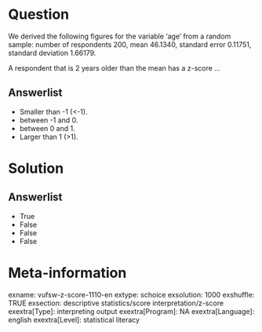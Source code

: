 Question
========
We derived the following figures for the variable ‘age’ from a random
sample: number of respondents 200, mean 46.1340, standard error 0.11751,
standard deviation 1.66179.  
  
A respondent that is 2 years older than the mean has a z-score …

Answerlist
----------
* Smaller than -1 (&lt;-1).
* between -1 and 0.
* between 0 and 1.
* Larger than 1 (&gt;1).

Solution
========










Answerlist
----------
* True
* False
* False
* False

Meta-information
================
exname: vufsw-z-score-1110-en
extype: schoice
exsolution: 1000
exshuffle: TRUE
exsection: descriptive statistics/score interpretation/z-score
exextra[Type]: interpreting output
exextra[Program]: NA
exextra[Language]: english
exextra[Level]: statistical literacy

